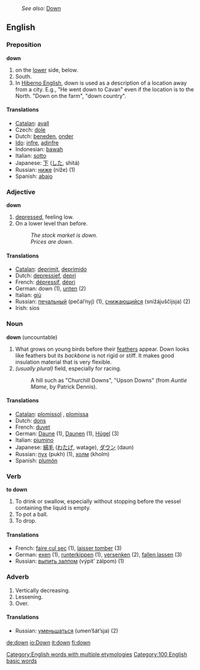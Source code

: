 :''See also:'' [[Down]]
==English==

{{rank|much|after|first|97|down|good|never|shall}}

===Preposition===
'''down'''

#on the [[lower]] side, below.
#South.
#In [[Hiberno English]], down is used as a description of a location away from a city. E.g., "He went down to Cavan" even if the location is to the North. "Down on the farm", "down country".

====Translations====
*[[Catalan]]: [[avall]]
*Czech: [[dole]]
*Dutch: [[beneden]], [[onder]]
*[[Ido]]: [[infre]], [[adinfre]]
*Indonesian: [[bawah]]
*Italian: [[sotto]]
*Japanese: [[下]] ([[した]], shitá)
*Russian: [[ниже]] (níže) (1)
*Spanish: [[abajo]]

===Adjective===
'''down'''

# [[depressed]], feeling low.
# On a lower level than before.
#:''The stock market is down.''
#:''Prices are down.''

====Translations====
*[[Catalan]]: [[deprimit]], [[deprimido]]
*Dutch: [[depressief]], [[depri]]
*French: [[dépressif]], [[dépri]]
*German: down (1), [[unten]] (2)
*Italian: [[giù]]
*Russian: [[печальный]] (pečál’nyj) (1), [[снижающийся]] (snižájuščijsja) (2)
*Irish: sios

===Noun===
'''down''' (uncountable)

#What grows on young birds before their [[feather]]s appear. Down looks like feathers but its ''backbone'' is not rigid or stiff. It makes good insulation material that is very flexible.
# ''(usually plural)'' field, especially for racing.
#: A hill such as "Churchill Downs", "Upson Downs" (from ''Auntie Mame'', by Patrick Dennis).

====Translations====
*[[Catalan]]: [[plomissol]] {{m}}, [[plomissa]] {{f}}
*Dutch: [[dons]] {{n}}
*French: [[duvet]] {{m}}
*German: [[Daune]] {{f}} (1), [[Daune]]n {{f}} {{p}} (1), [[Hügel]] {{m}} (3)
*Italian: [[piumino]] {{m}}
*Japanese: [[綿毛]] ([[わたげ]], watage), [[ダウン]] (daun)
*Russian: [[пух]] (pukh) (1), [[холм]] (kholm)
*Spanish: [[plumón]] {{m}}

===Verb===
'''to down'''

#To drink or swallow, especially without stopping before the vessel containing the liquid is empty.
#To pot a ball.
#To drop.

====Translations====
*French: [[faire cul sec]] (1), [[laisser tomber]] (3)
*German: [[exen]] (1), [[runterkippen]] (1), [[versenken]] (2), [[fallen lassen]] (3)
*Russian: [[выпить залпом]] (výpit’ zálpom) (1)

===Adverb===

#Vertically decreasing.
#Lessening.
#Over.

====Translations====
*Russian: [[уменьшаться]] (umen’šát’sja) (2)

[[Category:English words with multiple etymologies]]
[[Category:100 English basic words]]

[[de:down]]
[[io:Down]]
[[it:down]]
[[fi:down]]